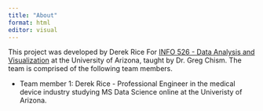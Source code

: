 ```yaml
---
title: "About"
format: html
editor: visual
---
```


This project was developed by Derek Rice For [INFO 526 - Data Analysis and Visualization](https://datavizaz.org/) at the University of Arizona, taught by Dr. Greg Chism. The team is comprised of the following team members.

-   Team member 1: Derek Rice - Professional Engineer in the medical device industry studying MS Data Science online at the Univeristy of Arizona.

